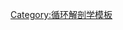 {{Navbox
 | name = Arteries of abdomen
 | title = [[腹部]]及[[骨盆]][[動脈]]
 | state = {{{state<includeonly>|autocollapse</includeonly>}}}
 | listclass = hlist

 | group1 = {{le|腹主動脈|Abdominal aorta}}
 | list1 = {{Navbox|child

   | group1 = 壁分支
   | list1 =
* {{le|橫膈下動脈|Inferior phrenic arteries}}
** {{le|腎上腺上動脈|Superior suprarenal artery}}
* {{le|腰動脈|Lumbar arteries}}
* {{le|薦中動脈|Median sacral artery}}

   | group2 = [[腹腔動脈]]
   | list2 = {{Navbox|child

     | group1 = [[左胃動脈]]
     | list1 =
* {{le|左胃動脈食道分支|Esophageal branches of left gastric artery|食道分支}}

     | group2 = {{le|肝總動脈|Common hepatic}}
     | list2 =
* {{le|固有肝動脈|Hepatic artery proper}}
** {{tsl|en|Cystic artery|膽囊動脈}}
* {{tsl|en|Right gastric artery|右胃動脈}}
* {{tsl|en|Gastroduodenal artery|胃十二指腸動脈}}
** {{tsl|en|Right gastroepiploic artery|右胃網膜動脈}}
** {{tsl|en|Superior pancreaticoduodenal artery|上胰十二指腸動脈}}
** {{tsl|en|Supraduodenal artery|上十二至腸動脈}}

     | group3 = {{le|脾動脈|Splenic artery}}
     | list3 =
* {{tsl|en|Pancreatic branches of splenic artery|脾動脈胰分支|胰分支}}
** {{tsl|en|Greater pancreatic artery|大胰動脈}}
** {{tsl|en|Dorsal pancreatic artery|胰背動脈}}
* {{tsl|en|Short gastric arteries|短胃動脈}}
* {{tsl|en|Left gastroepiploic artery|左胃網膜動脈}}

   }}

   | group3 = {{le|上腸繫膜動脈|Superior mesenteric artery}}
   | list3 =
* {{tsl|en|Inferior pancreaticoduodenal artery|下胰十二指腸動脈}}
* {{tsl|en|Intestinal arteries|腸道動脈}}
** {{tsl|en|Jejunal arteries|空腸動脈}}
** {{tsl|en|Ileal arteries|迴腸動脈}}
** {{tsl|en|Arterial arcades||arcades}}
** {{tsl|en|Vasa recta (intestines)||vasa recta}}
* {{tsl|en|Ileocolic artery||Ileocolic}}
** {{tsl|en|Colic branch of ileocolic artery||colic}}
** {{tsl|en|Anterior cecal artery||anterior cecal}}
** {{tsl|en|Posterior cecal artery||posterior cecal}}
** {{tsl|en|Ileal branch of ileocolic artery||ileal branch}}
** {{tsl|en|Appendicular artery||appendicular}}
* {{tsl|en|Right colic artery||Right colic}}
* {{tsl|en|Middle colic artery||Middle colic}}

   | list4 =
* {{tsl|en|Middle suprarenal arteries||Middle suprarenal}}
* {{tsl|en|Renal artery||Renal}}
** {{tsl|en|Inferior suprarenal artery||inferior suprarenal}}
** {{tsl|en|Ureteral branches of renal artery||ureteral}}
* [[性腺動脈]]
** {{le|睪丸動脈|Testicular artery}}
** {{le|卵巢動脈|Ovarian artery}}

   | group5 = {{le|下腸繫膜動脈|Inferior mesenteric artery}}
   | list5 =
* {{tsl|en|Left colic artery||Left colic}}
* {{tsl|en|Sigmoid arteries||Sigmoid}}
* {{tsl|en|Superior rectal artery||Superior rectal}}
* {{tsl|en|Marginal artery of the colon||Marginal}}

   | group6 = {{le|總髂動脈|Common iliac artery}}
   | list6 = {{Navbox|child

     | group1 = {{tsl|en|Internal iliac artery|內髂動脈}}
     | list1 = {{Navbox|child

       | group1 = {{tsl|en|Umbilical artery|臍動脈}}
       | list1 =
* {{tsl|en|Superior vesical artery|上膀胱動脈}}
* {{tsl|en|Artery to the ductus deferens|輸精管動脈支}}

       | group2 = {{tsl|en|Obturator artery|閉孔動脈}}
       | list2 =
* {{tsl|en|Anterior branch of the obturator artery||Anterior branch}}
* {{tsl|en|Posterior branch of the obturator artery||Posterior branch}}

       | group3 = [[中直腸動脈]]
       | list3 =
* [[中直腸動脈|陰道支]]

       | group4 = {{tsl|en|Uterine artery|子宮動脈}}
       | list4 =
* {{tsl|en|Arcuate vessels of uterus||Arcuate}}
* {{tsl|en|Vaginal branches of uterine artery||Vaginal of uterine}}
* {{tsl|en|Ovarian branch of uterine artery||Ovarian of uterine}}
* {{tsl|en|Tubal branch of uterine artery||Tubal of uterine}}
* {{tsl|en|Spiral artery||Spiral}}

       | list5 =
* {{tsl|en|Vaginal artery||Vaginal}}
* {{tsl|en|Inferior vesical artery||Inferior vesical}}

       | group6 = {{tsl|en|Inferior gluteal artery||Inferior gluteal}}
       | list6 =
* {{tsl|en|Accompanying artery of ischiadic nerve||Accompanying of ischiadic nerve}}
* {{tsl|en|Cruciate anastomosis||Cruciate anastomosis}}

       | group7 = [[陰部內動脈]]
       | list7 =
* {{tsl|en|Inferior rectal artery|下直腸動脈}}
* {{tsl|en|Perineal artery||Perineal}}
** {{tsl|en|Posterior scrotal arteries||posterior scrotal}}
** {{tsl|en|Posterior labial arteries||posterior labial}}
* {{tsl|en|Artery of bulb of penis||Bulb of penis}}/{{tsl|en|Artery of bulb of vestibule||vestibule}}
* {{tsl|en|Urethral artery||Urethral}}
* {{tsl|en|Deep artery of the penis||Deep artery of the penis}}
** {{tsl|en|Helicine arteries of penis||helicine}}
* [[陰蒂深動脈]]
* {{tsl|en|Dorsal artery of the penis|陰莖背動脈}}
* [[陰蒂背動脈]]

       | list8 =
* [[髂腰動脈]]
** {{tsl|en|Lumbar branch of iliolumbar artery||lumbar}}
** {{tsl|en|Iliac branch of iliolumbar artery||iliac}}
* {{tsl|en|Lateral sacral artery||Lateral sacral}}
* {{tsl|en|Superior gluteal artery||Superior gluteal}}

     }}

     | group2 = {{le|外髂動脈|External iliac artery}}
     | list2 =
* [[下腹壁動脈]]
* {{tsl|en|Deep circumflex iliac artery|深髂迴旋動脈}}
* [[股動脈]]
** ''參見[[Template:Arteries of lower limbs|下肢動脈]]''

   }}
 }}

 | belowstyle = background: transparent; padding: 0px;
 | below = {{Vascular navs}}

}}<noinclude>
{{collapsible option}}
[[Category:循环解剖学模板]]
</noinclude>